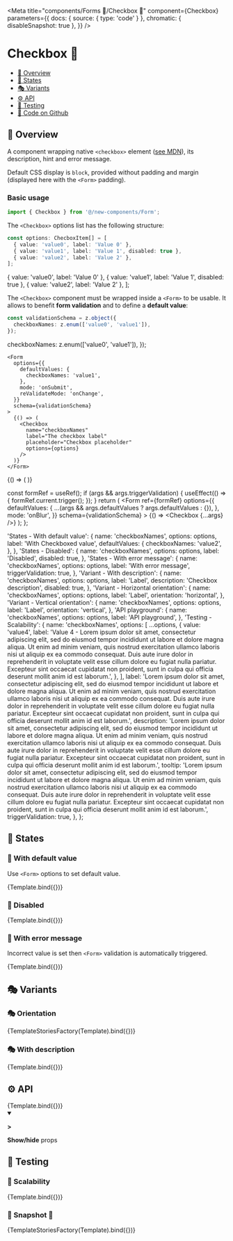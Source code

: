 

<Meta
  title="components/Forms 🦠/Checkbox 🧬"
  component={Checkbox}
  parameters={{
    docs: { source: { type: 'code' } },
    chromatic: { disableSnapshot: true },
  }}
/>

# Checkbox 🧬

- [🧰 Overview](#-overview)
- [🔁 States](#-states)
- [🎭 Variants](#-variants)
- [⚙️ API](#%EF%B8%8F-api)
- [🧪 Testing](#-testing)
- [🐙 Code on Github](https://github.com/hasura/graphql-engine-mono/tree/main/console/src/new-components/Form/Checkbox.tsx)

## 🧰 Overview

A component wrapping native `<checkbox>` element ([see MDN](https://developer.mozilla.org/en-US/docs/Web/HTML/Element/checkbox)),
its description, hint and error message.

Default CSS display is `block`, provided without padding and margin (displayed here with the `<Form>` padding).

### Basic usage

```ts
import { Checkbox } from '@/new-components/Form';
```

The `<Checkbox>` options list has the following structure:

```ts
const options: ChecboxItem[] = [
  { value: 'value0', label: 'Value 0' },
  { value: 'value1', label: 'Value 1', disabled: true },
  { value: 'value2', label: 'Value 2' },
];
```

  { value: 'value0', label: 'Value 0' },
  { value: 'value1', label: 'Value 1', disabled: true },
  { value: 'value2', label: 'Value 2' },
];

The `<Checkbox>` component must be wrapped inside a `<Form>` to be usable. It allows to benefit **form validation**
and to define a **default value**:

```ts
const validationSchema = z.object({
  checkboxNames: z.enum(['value0', 'value1']),
});
```

  checkboxNames: z.enum(['value0', 'value1']),
});

```tsx
<Form
  options={{
    defaultValues: {
      checkboxNames: 'value1',
    },
    mode: 'onSubmit',
    reValidateMode: 'onChange',
  }}
  schema={validationSchema}
>
  {() => (
    <Checkbox
      name="checkboxNames"
      label="The checkbox label"
      placeholder="Checkbox placeholder"
      options={options}
    />
  )}
</Form>
```

<Canvas>
  <Story name="Overview">
    <Form
      options={{
        defaultValues: {
          checkboxNames: 'value1',
        },
        mode: 'onBlur',
      }}
      schema={validationSchema}
    >
      {() => (
        <Checkbox
          name="checkboxNames"
          label="The checkbox label"
          placeholder="Checkbox placeholder"
          options={options}
        />
      )}
    </Form>
  </Story>
</Canvas>

  const formRef = useRef();
  if (args && args.triggerValidation) {
    useEffect(() => {
      formRef.current.trigger();
    });
  }
  return (
    <Form
      ref={formRef}
      options={{
        defaultValues: {
          ...(args && args.defaultValues ? args.defaultValues : {}),
        },
        mode: 'onBlur',
      }}
      schema={validationSchema}
    >
      {() => <Checkbox {...args} />}
    </Form>
  );
};

  'States - With default value': {
    name: 'checkboxNames',
    options: options,
    label: 'With Checkboxed value',
    defaultValues: {
      checkboxNames: 'value2',
    },
  },
  'States - Disabled': {
    name: 'checkboxNames',
    options: options,
    label: 'Disabled',
    disabled: true,
  },
  'States - With error message': {
    name: 'checkboxNames',
    options: options,
    label: 'With error message',
    triggerValidation: true,
  },
  'Variant - With description': {
    name: 'checkboxNames',
    options: options,
    label: 'Label',
    description: 'Checkbox description',
    disabled: true,
  },
  'Variant - Horizontal orientation': {
    name: 'checkboxNames',
    options: options,
    label: 'Label',
    orientation: 'horizontal',
  },
  'Variant - Vertical orientation': {
    name: 'checkboxNames',
    options: options,
    label: 'Label',
    orientation: 'vertical',
  },
  'API playground': {
    name: 'checkboxNames',
    options: options,
    label: 'API playground',
  },
  'Testing - Scalability': {
    name: 'checkboxNames',
    options: [
      ...options,
      {
        value: 'value4',
        label:
          'Value 4 - Lorem ipsum dolor sit amet, consectetur adipiscing elit, sed do eiusmod tempor incididunt ut labore et dolore magna aliqua. Ut enim ad minim veniam, quis nostrud exercitation ullamco laboris nisi ut aliquip ex ea commodo consequat. Duis aute irure dolor in reprehenderit in voluptate velit esse cillum dolore eu fugiat nulla pariatur. Excepteur sint occaecat cupidatat non proident, sunt in culpa qui officia deserunt mollit anim id est laborum.',
      },
    ],
    label:
      'Lorem ipsum dolor sit amet, consectetur adipiscing elit, sed do eiusmod tempor incididunt ut labore et dolore magna aliqua. Ut enim ad minim veniam, quis nostrud exercitation ullamco laboris nisi ut aliquip ex ea commodo consequat. Duis aute irure dolor in reprehenderit in voluptate velit esse cillum dolore eu fugiat nulla pariatur. Excepteur sint occaecat cupidatat non proident, sunt in culpa qui officia deserunt mollit anim id est laborum.',
    description:
      'Lorem ipsum dolor sit amet, consectetur adipiscing elit, sed do eiusmod tempor incididunt ut labore et dolore magna aliqua. Ut enim ad minim veniam, quis nostrud exercitation ullamco laboris nisi ut aliquip ex ea commodo consequat. Duis aute irure dolor in reprehenderit in voluptate velit esse cillum dolore eu fugiat nulla pariatur. Excepteur sint occaecat cupidatat non proident, sunt in culpa qui officia deserunt mollit anim id est laborum.',
    tooltip:
      'Lorem ipsum dolor sit amet, consectetur adipiscing elit, sed do eiusmod tempor incididunt ut labore et dolore magna aliqua. Ut enim ad minim veniam, quis nostrud exercitation ullamco laboris nisi ut aliquip ex ea commodo consequat. Duis aute irure dolor in reprehenderit in voluptate velit esse cillum dolore eu fugiat nulla pariatur. Excepteur sint occaecat cupidatat non proident, sunt in culpa qui officia deserunt mollit anim id est laborum.',
    triggerValidation: true,
  },
};

## 🔁 States

### 🔁 With default value

Use `<Form>` options to set default value.

<Canvas>
  <Story
    name="States - With default value"
    args={stories['States - With default value']}
  >
    {Template.bind({})}
  </Story>
</Canvas>

### 🔁 Disabled

<Canvas>
  <Story name="States - Disabled" args={stories['States - Disabled']}>
    {Template.bind({})}
  </Story>
</Canvas>

### 🔁 With error message

Incorrect value is set then `<Form>` validation is automatically triggered.

<Canvas>
  <Story
    name="States - With error message"
    args={stories['States - With error message']}
  >
    {Template.bind({})}
  </Story>
</Canvas>

## 🎭 Variants

### 🎭 Orientation

<Canvas>
  <Story
    name="Variant - Orientation"
    args={{
      'Variant - Vertical orientation':
        stories['Variant - Vertical orientation'],
      'Variant - Horizontal orientation':
        stories['Variant - Horizontal orientation'],
    }}
  >
    {TemplateStoriesFactory(Template).bind({})}
  </Story>
</Canvas>

### 🎭 With description

<Canvas>
  <Story
    name="Variant - With description"
    args={stories['Variant - With description']}
  >
    {Template.bind({})}
  </Story>
</Canvas>

## ⚙️ API

<Canvas>
  <Story name="API playground" args={stories['API playground']}>
    {Template.bind({})}
  </Story>
</Canvas>

<details open>
  <summary className="mdx-collapsible-section">
    <p className="mdx-collapsible-section__chevron">
      <strong>&gt;</strong>
    </p>
    <p className="mdx-collapsible-section__label">
      <strong>Show/hide</strong> props
    </p>
  </summary>
  <ArgsTable story="API playground" />
</details>

## 🧪 Testing

### 🧪 Scalability

<Canvas>
  <Story name="Testing - Scalability" args={stories['Testing - Scalability']}>
    {Template.bind({})}
  </Story>
</Canvas>

### 🧪 Snapshot 📸

<Canvas>
  <Story
    name="Testing - Snapshot"
    args={stories}
    parameters={{
      chromatic: { disableSnapshot: false },
    }}
  >
    {TemplateStoriesFactory(Template).bind({})}
  </Story>
</Canvas>
